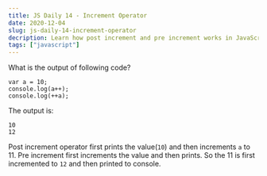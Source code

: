 ```yaml
---
title: JS Daily 14 - Increment Operator
date: 2020-12-04
slug: js-daily-14-increment-operator
decription: Learn how post increment and pre increment works in JavaScript
tags: ["javascript"]
---
```



What is the output of following code?

```javascript{numberLines: true}
var a = 10;
console.log(a++);
console.log(++a);
```

<Divider />

The output is:

```
10
12
```

Post increment operator first prints the value(`10`) and then increments `a` to 11. Pre increment first increments the value and then prints. So the 11 is first incremented to `12` and then printed to console.
